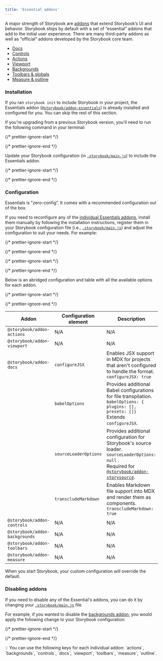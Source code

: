 ```yaml
---
title: 'Essential addons'
---
```


A major strength of Storybook are [addons](https://storybook.js.org/addons) that extend Storybook’s UI and behavior. Storybook ships by default with a set of “essential” addons that add to the initial user experience. There are many third-party addons as well as “official” addons developed by the Storybook core team.

* [Docs](../writing-docs/introduction.mdx)
* [Controls](./controls.mdx)
* [Actions](./actions.mdx)
* [Viewport](./viewport.mdx)
* [Backgrounds](./backgrounds.mdx)
* [Toolbars & globals](./toolbars-and-globals.mdx)
* [Measure & outline](./measure-and-outline.mdx)

### Installation

If you ran `storybook init` to include Storybook in your project, the Essentials addon ([`@storybook/addon-essentials`](https://storybook.js.org/addons/tag/essentials)) is already installed and configured for you. You can skip the rest of this section.

If you're upgrading from a previous Storybook version, you'll need to run the following command in your terminal:

{/* prettier-ignore-start */}

<CodeSnippets path="storybook-addon-essentials-install.md" />

{/* prettier-ignore-end */}

Update your Storybook configuration (in [`.storybook/main.js`](../configure/overview.mdx#configure-story-rendering)) to include the Essentials addon.

{/* prettier-ignore-start */}

<CodeSnippets path="storybook-main-register-essentials-addon.md" />

{/* prettier-ignore-end */}

### Configuration

Essentials is "zero-config”. It comes with a recommended configuration out of the box.

If you need to reconfigure any of the [individual Essentials addons](https://storybook.js.org/addons/tag/essentials), install them manually by following the installation instructions, register them in your Storybook configuration file (i.e., [`.storybook/main.js`](../configure/overview.mdx#configure-story-rendering)) and adjust the configuration to suit your needs. For example:

{/* prettier-ignore-start */}

<CodeSnippets path="storybook-addon-actions-install.md" />

{/* prettier-ignore-end */}

{/* prettier-ignore-start */}

<CodeSnippets path="storybook-main-register-individual-actions-addon.md" />

{/* prettier-ignore-end */}

Below is an abridged configuration and table with all the available options for each addon.

{/* prettier-ignore-start */}

<CodeSnippets path="storybook-main-full-individual-essentials-config.md" />

{/* prettier-ignore-end */}

| Addon                          | Configuration element | Description                                                                                                                                                                                                             |
| ------------------------------ | --------------------- | ----------------------------------------------------------------------------------------------------------------------------------------------------------------------------------------------------------------------- |
| `@storybook/addon-actions`     | N/A                   | N/A                                                                                                                                                                                                                     |
| `@storybook/addon-viewport`    | N/A                   | N/A                                                                                                                                                                                                                     |
| `@storybook/addon-docs`        | `configureJSX`        | Enables JSX support in MDX for projects that aren't configured to handle the format. <br /> `configureJSX: true`                                                                                                         |
|                                | `babelOptions`        | Provides additional Babel configurations for file transpilation. <br /> `babelOptions: { plugins: [], presets: []}` <br /> Extends `configureJSX`.                                                                        |
|                                | `sourceLoaderOptions` | Provides additional configuration for Storybook's source loader. <br /> `sourceLoaderOptions: null` . <br /> Required for [`@storybook/addon-storysource`](https://storybook.js.org/addons/@storybook/addon-storysource). |
|                                | `transcludeMarkdown`  | Enables Markdown file support into MDX and render them as components. <br /> `transcludeMarkdown: true`                                                                                                                  |
| `@storybook/addon-controls`    | N/A                   | N/A                                                                                                                                                                                                                     |
| `@storybook/addon-backgrounds` | N/A                   | N/A                                                                                                                                                                                                                     |
| `@storybook/addon-toolbars`    | N/A                   | N/A                                                                                                                                                                                                                     |
| `@storybook/addon-measure`     | N/A                   | N/A                                                                                                                                                                                                                     |

When you start Storybook, your custom configuration will override the default.

### Disabling addons

If you need to disable any of the Essential's addons, you can do it by changing your [`.storybook/main.js`](../configure/overview.mdx#configure-story-rendering) file.

For example, if you wanted to disable the [backgrounds addon](./backgrounds.mdx), you would apply the following change to your Storybook configuration:

{/* prettier-ignore-start */}

<CodeSnippets path="storybook-main-disable-addon.md" />

{/* prettier-ignore-end */}

<div class="aside">
  💡 You can use the following keys for each individual addon: `actions`, `backgrounds`, `controls`, `docs`, `viewport`, `toolbars`, `measure`, `outline`.
</div>

